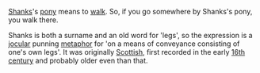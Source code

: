 [[Shanks]]'s [[pony]] means to [[walk]]. So, if you go somewhere by Shanks's pony, you walk there.

Shanks is both a surname and an old word for 'legs', so the expression is a [[jocular]] punning [[metaphor]] for 'on a means of conveyance consisting of one's own legs'. It was originally [[Scottish]], first recorded in the early [[16th century]] and probably older even than that.